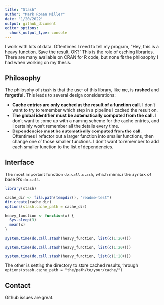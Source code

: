 ```yaml
---
title: "Stash"
author: "Mark Roman Miller"
date: "1/20/2022"
output: github_document
editor_options: 
  chunk_output_type: console
---
```


I work with lots of data. Oftentimes I need to tell my program, "Hey, this is a heavy function. Save the result, OK?" This is the role of caching libraries. There are many available on CRAN for R code, but none fit the philosophy I had when working on my thesis. 

## Philosophy

The philosphy of `stash` is that the user of this library, like me, is **rushed** and **forgetful.** This leads to several design considerations:

- **Cache entries are only cached as the result of a function call.** I don't want to try to remember which step in a pipeline I cached the result on.
- **The global identifier must be automatically computed from the call.** I don't want to come up with a naming scheme for the cache entries, and I certainly won't remember all the details every time. 
- **Dependencies must be automatically computed from the call.** Oftentimes I refactor out a larger function into smaller functions, then change one of those smaller functions. I don't want to remember to add each smaller function to the list of dependencies.

## Interface

The most important function `do.call.stash`, which mimics the syntax of base R's `do.call`.

```r
library(stash)

cache_dir <- file.path(tempdir(), "readme-test")
dir.create(cache_dir)
options(stash.cache_path = cache_dir)

heavy_function <- function(x) {
  Sys.sleep(3)
  mean(x)
}

system.time(do.call.stash(heavy_function, list(c(1:20))))

system.time(do.call.stash(heavy_function, list(c(1:20))))

system.time(do.call.stash(heavy_function, list(c(1:20))))
```

The other is setting the directory to store cached results, through `options(stash.cache_path = "the/path/to/your/cache/")`

## Contact

Github issues are great.
